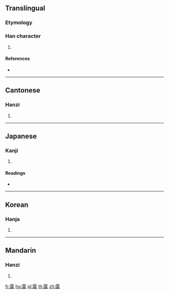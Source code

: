 {{character info/new}}
==Translingual==

===Etymology===
{{Han etym}}

===Han character===
{{Han char|rn=22|rad=匚|as=14|sn=16|four=71714|canj=SHBT|ids=⿷匚算}}

# {{defn|Han|sort=匚14}}

====References====
* {{Han ref|kx=0154.270|dkj=02659|dj=0346.290|hdz=10090.100|uh=5334|ud=21300|bh=E8FA|bd=59642}}

----

==Cantonese==

===Hanzi===
{{yue-hanzi|jyut=|y=syun2}}

# {{defn|lang=yue|sort=匚14}}

----

==Japanese==

===Kanji===
{{ja-kanji|grade=|rs=匚14}}

# {{defn|lang=ja|sort=匚14}}

====Readings====
* {{ja-readings|on=[[さん]] (san), [[せん]] (sen)|kun=}}

----

==Korean==

===Hanja===
{{ko-hanja|hangeul=산|rv=san|mr=san}}

# {{defn|lang=ko|sort=匚14}}

----

==Mandarin==

===Hanzi===
{{cmn-hanzi|pin=[[suǎn]] ([[suan3]])|wg=suan<sup>3</sup>}}

# {{defn|lang=cmn|sort=匚14}}

[[fr:匴]]
[[hu:匴]]
[[pl:匴]]
[[th:匴]]
[[zh:匴]]